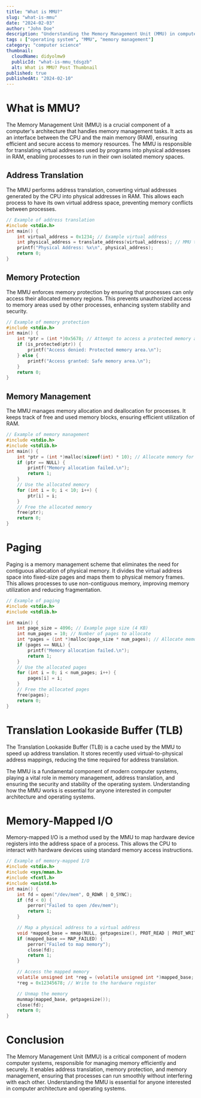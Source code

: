 ```yaml
---
title: "What is MMU?"
slug: "what-is-mmu"
date: "2024-02-03"
author: "John Doe"
description: "Understanding the Memory Management Unit (MMU) in computer systems."
tags : ["operating system", "MMU", "memory management"]
category: "computer science"
thumbnail: 
  cloudName: didyolmw9
  publicId: "what-is-mmu_tdsgzb"
  alt: What is MMU? Post Thumbnail
published: true 
publishedAt: "2024-02-10"
---
```


# What is MMU?

The Memory Management Unit (MMU) is a crucial component of a computer's architecture that handles memory management tasks. It acts as an interface between the CPU and the main memory (RAM), ensuring efficient and secure access to memory resources. The MMU is responsible for translating virtual addresses used by programs into physical addresses in RAM, enabling processes to run in their own isolated memory spaces.

## Address Translation

The MMU performs address translation, converting virtual addresses generated by the CPU into physical addresses in RAM. This allows each process to have its own virtual address space, preventing memory conflicts between processes.

```c
// Example of address translation
#include <stdio.h>
int main() {
    int virtual_address = 0x1234; // Example virtual address
    int physical_address = translate_address(virtual_address); // MMU translates to physical address
    printf("Physical Address: %x\n", physical_address);
    return 0;
}
```

## Memory Protection

The MMU enforces memory protection by ensuring that processes can only access their allocated memory regions. This prevents unauthorized access to memory areas used by other processes, enhancing system stability and security.

```c
// Example of memory protection
#include <stdio.h>
int main() {
    int *ptr = (int *)0x5678; // Attempt to access a protected memory address
    if (is_protected(ptr)) {
        printf("Access denied: Protected memory area.\n");
    } else {
        printf("Access granted: Safe memory area.\n");
    }
    return 0;
}
```

## Memory Management

The MMU manages memory allocation and deallocation for processes. It keeps track of free and used memory blocks, ensuring efficient utilization of RAM.

```c
// Example of memory management
#include <stdio.h>
#include <stdlib.h>
int main() {
    int *ptr = (int *)malloc(sizeof(int) * 10); // Allocate memory for an array of 10 integers
    if (ptr == NULL) {
        printf("Memory allocation failed.\n");
        return 1;
    }
    // Use the allocated memory
    for (int i = 0; i < 10; i++) {
        ptr[i] = i;
    }
    // Free the allocated memory
    free(ptr);
    return 0;
}
```

# Paging

Paging is a memory management scheme that eliminates the need for contiguous allocation of physical memory. It divides the virtual address space into fixed-size pages and maps them to physical memory frames. This allows processes to use non-contiguous memory, improving memory utilization and reducing fragmentation.

```c
// Example of paging
#include <stdio.h>
#include <stdlib.h>

int main() {
    int page_size = 4096; // Example page size (4 KB)
    int num_pages = 10; // Number of pages to allocate
    int *pages = (int *)malloc(page_size * num_pages); // Allocate memory for pages
    if (pages == NULL) {
        printf("Memory allocation failed.\n");
        return 1;
    }
    // Use the allocated pages
    for (int i = 0; i < num_pages; i++) {
        pages[i] = i;
    }
    // Free the allocated pages
    free(pages);
    return 0;
}
```

# Translation Lookaside Buffer (TLB)

The Translation Lookaside Buffer (TLB) is a cache used by the MMU to speed up address translation. It stores recently used virtual-to-physical address mappings, reducing the time required for address translation.

The MMU is a fundamental component of modern computer systems, playing a vital role in memory management, address translation, and ensuring the security and stability of the operating system. Understanding how the MMU works is essential for anyone interested in computer architecture and operating systems.

# Memory-Mapped I/O

Memory-mapped I/O is a method used by the MMU to map hardware device registers into the address space of a process. This allows the CPU to interact with hardware devices using standard memory access instructions.

```c
// Example of memory-mapped I/O
#include <stdio.h>
#include <sys/mman.h>
#include <fcntl.h>
#include <unistd.h>
int main() {
    int fd = open("/dev/mem", O_RDWR | O_SYNC);
    if (fd < 0) {
        perror("Failed to open /dev/mem");
        return 1;
    }

    // Map a physical address to a virtual address
    void *mapped_base = mmap(NULL, getpagesize(), PROT_READ | PROT_WRITE, MAP_SHARED, fd, 0x10000000);
    if (mapped_base == MAP_FAILED) {
        perror("Failed to map memory");
        close(fd);
        return 1;
    }

    // Access the mapped memory
    volatile unsigned int *reg = (volatile unsigned int *)mapped_base;
    *reg = 0x12345678; // Write to the hardware register

    // Unmap the memory
    munmap(mapped_base, getpagesize());
    close(fd);
    return 0;
}
```

# Conclusion

The Memory Management Unit (MMU) is a critical component of modern computer systems, responsible for managing memory efficiently and securely. It enables address translation, memory protection, and memory management, ensuring that processes can run smoothly without interfering with each other. Understanding the MMU is essential for anyone interested in computer architecture and operating systems.
